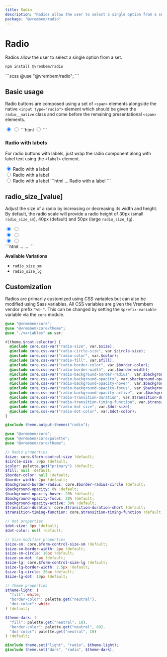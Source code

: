```yaml
---
title: Radio
description: "Radios allow the user to select a single option from a set."
package: "@vrembem/radio"
---
```



# Radio

Radios allow the user to select a single option from a set.

```sh
npm install @vrembem/radio
```

<CodeExample lang="scss">
  ```scss
  @use "@vrembem/radio";
  ```
</CodeExample>

## Basic usage

Radio buttons are composed using a set of `<span>` elements alongside the native `<input type="radio">` element which should be given the `radio__native` class and come before the remaining presentational `<span>` elements.

<CodeExample lang="html">
  <Fragment slot="output">
    <span class="radio">
      <input type="radio" class="radio__native" name="example-1" value="1" checked />
      <span class="radio__background">
        <span class="radio__circle">
          <span class="radio__dot"></span>
        </span>
      </span>
    </span>
    <span class="radio">
      <input type="radio" class="radio__native" name="example-1" value="2" />
      <span class="radio__background">
        <span class="radio__circle">
          <span class="radio__dot"></span>
        </span>
      </span>
    </span>
  </Fragment>
  ```html
  <span class="radio">
    <input type="radio" class="radio__native">
    <span class="radio__background">
      <span class="radio__circle">
        <span class="radio__dot"></span>
      </span>
    </span>
  </span>
  ```
</CodeExample>

### Radio with labels

For radio buttons with labels, just wrap the radio component along with label text using the `<label>` element.

<CodeExample lang="html">
  <Fragment slot="output">
    <label class="display-inline-flex flex-align-center flex-gap-xs">
      <span class="radio">
        <input type="radio" class="radio__native" name="example-2" value="1" checked />
        <span class="radio__background">
          <span class="radio__circle">
            <span class="radio__dot"></span>
          </span>
        </span>
      </span>
      <span>Radio with a label</span>
    </label>
    <br />
    <label class="display-inline-flex flex-align-center flex-gap-xs">
      <span class="radio">
        <input type="radio" class="radio__native" name="example-2" value="2" />
        <span class="radio__background">
          <span class="radio__circle">
            <span class="radio__dot"></span>
          </span>
        </span>
      </span>
      <span>Radio with a label</span>
    </label>
    <br />
    <label class="display-inline-flex flex-align-center flex-gap-xs">
      <span class="radio">
        <input type="radio" class="radio__native" name="example-2" value="3" />
        <span class="radio__background">
          <span class="radio__circle">
            <span class="radio__dot"></span>
          </span>
        </span>
      </span>
      <span>Radio with a label</span>
    </label>
  </Fragment>
  ```html
  <label>
    <span class="radio">
      ...
    </span>
    <span>Radio with a label</span>
  </label>
  ```
</CodeExample>

## radio_size_[value]

Adjust the size of a radio by increasing or decreasing its width and height. By default, the radio scale will provide a radio height of 30px (small `radio_size_sm`), 40px (default) and 50px (large `radio_size_lg`).

<CodeExample lang="html">
  <Fragment slot="output">
    <div class="level flex-gap-xl">
      <div>
        <span class="radio radio_size_sm">
          <input type="radio" class="radio__native" name="example-3" checked />
          <span class="radio__background">
            <span class="radio__circle">
              <span class="radio__dot"></span>
            </span>
          </span>
        </span>
        <span class="radio radio_size_sm">
          <input type="radio" class="radio__native" name="example-3" />
          <span class="radio__background">
            <span class="radio__circle">
              <span class="radio__dot"></span>
            </span>
          </span>
        </span>
      </div>
      <div>
        <span class="radio">
          <input type="radio" class="radio__native" name="example-4" checked />
          <span class="radio__background">
            <span class="radio__circle">
              <span class="radio__dot"></span>
            </span>
          </span>
        </span>
        <span class="radio">
          <input type="radio" class="radio__native" name="example-4" />
          <span class="radio__background">
            <span class="radio__circle">
              <span class="radio__dot"></span>
            </span>
          </span>
        </span>
      </div>
      <div>
        <span class="radio radio_size_lg">
          <input type="radio" class="radio__native" name="example-5" checked />
          <span class="radio__background">
            <span class="radio__circle">
              <span class="radio__dot"></span>
            </span>
          </span>
        </span>
        <span class="radio radio_size_lg">
          <input type="radio" class="radio__native" name="example-5" />
          <span class="radio__background">
            <span class="radio__circle">
              <span class="radio__dot"></span>
            </span>
          </span>
        </span>
      </div>
    </div>
  </Fragment>
  ```html
  <span class="radio radio_size_sm">
    ...
  </span>

  <span class="radio radio_size_lg">
    ...
  </span>
  ```
</CodeExample>

**Available Variations**

- `radio_size_sm`
- `radio_size_lg`

## Customization

Radios are primarily customized using CSS variables but can also be modified using Sass variables. All CSS variables are given the Vrembem vendor prefix `"vb-"`. This can be changed by setting the `$prefix-variable` variable via the `core` module.

<DocBlock name="CSS Variables" type="file" src="radio/src/_root.scss">

  ```scss
  @use "@vrembem/core";
  @use "@vrembem/core/theme";
  @use "./variables" as var;

  #{theme.$root-selector} {
    @include core.css-var("radio-size", var.$size);
    @include core.css-var("radio-circle-size", var.$circle-size);
    @include core.css-var("radio-color", var.$color);
    @include core.css-var("radio-fill", var.$fill);
    @include core.css-var("radio-border-color", var.$border-color);
    @include core.css-var("radio-border-width", var.$border-width);
    @include core.css-var("radio-background-border-radius", var.$background-border-radius);
    @include core.css-var("radio-background-opacity", var.$background-opacity);
    @include core.css-var("radio-background-opacity-hover", var.$background-opacity-hover);
    @include core.css-var("radio-background-opacity-focus", var.$background-opacity-focus);
    @include core.css-var("radio-background-opacity-active", var.$background-opacity-active);
    @include core.css-var("radio-transition-duration", var.$transition-duration);
    @include core.css-var("radio-transition-timing-function", var.$transition-timing-function);
    @include core.css-var("radio-dot-size", var.$dot-size);
    @include core.css-var("radio-dot-color", var.$dot-color);
  }

  @include theme.output-themes("radio");
  ```
</DocBlock>

<DocBlock name="SCSS Variables" type="file" src="radio/src/_variables.scss">

  ```scss
  @use "@vrembem/core";
  @use "@vrembem/core/palette";
  @use "@vrembem/core/theme";

  // Radio properties
  $size: core.$form-control-size !default;
  $circle-size: 20px !default;
  $color: palette.get("primary") !default;
  $fill: null !default;
  $border-color: null !default;
  $border-width: 2px !default;
  $background-border-radius: core.$border-radius-circle !default;
  $background-opacity: 0% !default;
  $background-opacity-hover: 20% !default;
  $background-opacity-focus: 20% !default;
  $background-opacity-active: 30% !default;
  $transition-duration: core.$transition-duration-short !default;
  $transition-timing-function: core.$transition-timing-function !default;

  // Dot properties
  $dot-size: 8px !default;
  $dot-color: null !default;

  // Size modifier properties
  $size-sm: core.$form-control-size-sm !default;
  $size-sm-border-width: 2px !default;
  $size-sm-circle: 16px !default;
  $size-sm-dot: 6px !default;
  $size-lg: core.$form-control-size-lg !default;
  $size-lg-border-width: 2.5px !default;
  $size-lg-circle: 26px !default;
  $size-lg-dot: 10px !default;

  // Theme properties
  $theme-light: (
    "fill": white,
    "border-color": palette.get("neutral"),
    "dot-color": white
  ) !default;

  $theme-dark: (
    "fill": palette.get("neutral", 10),
    "border-color": palette.get("neutral", 80),
    "dot-color": palette.get("neutral", 10)
  ) !default;

  @include theme.set("light", "radio", $theme-light);
  @include theme.set("dark", "radio", $theme-dark);
  ```
</DocBlock>
